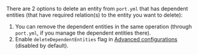 There are 2 options to delete an entity from `port.yml` that has dependent entities (that have required relation(s) to the entity you want to delete):

1. You can remove the dependent entities in the same operation (through `port.yml`, if you manage the dependent entities there).
2. Enable `deleteDependentEntities` flag in [Advanced configurations](./advanced-configuration) (disabled by default).
